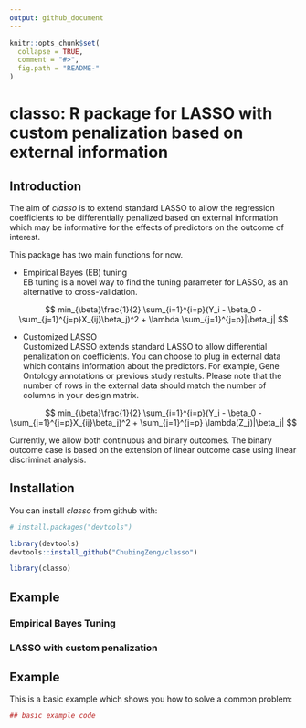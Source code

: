 ```yaml
---
output: github_document
---
```


<!-- README.md is generated from README.Rmd. Please edit that file -->

```r
knitr::opts_chunk$set(
  collapse = TRUE,
  comment = "#>",
  fig.path = "README-"
)
```

# classo: R package for LASSO with custom penalization based on external information

## Introduction
The aim of *classo* is to extend standard LASSO to allow the regression coefficients to be differentially penalized based on external information which may be informative for the effects of predictors on the outcome of interest. 

This package has two main functions for now. 

* Empirical Bayes (EB) tuning \
  EB tuning is a novel way to find the tuning parameter for LASSO, as an alternative to cross-validation. 

$$ min_{\beta}\frac{1}{2} \sum_{i=1}^{i=p}(Y_i - \beta_0 - \sum_{j=1}^{j=p}X_{ij}\beta_j)^2 + \lambda \sum_{j=1}^{j=p}|\beta_j| $$

* Customized LASSO \
  Customized LASSO extends standard LASSO to allow differential penalization on coefficients. You can choose to plug in external data which contains information about the predictors. For example, Gene Ontology annotations or previous study restults. Please note that the number of rows in the external data should match the number of columns in your design matrix. 

$$ min_{\beta}\frac{1}{2} \sum_{i=1}^{i=p}(Y_i - \beta_0 - \sum_{j=1}^{j=p}X_{ij}\beta_j)^2 + \sum_{j=1}^{j=p} \lambda(Z_j)|\beta_j| $$

Currently, we allow both continuous and binary outcomes. The binary outcome case is based on the extension of linear outcome case using linear discriminat analysis. 

## Installation
You can install *classo* from github with:

```r
# install.packages("devtools")

library(devtools)
devtools::install_github("ChubingZeng/classo")

library(classo)
```

## Example



### Empirical Bayes Tuning

### LASSO with custom penalization


## Example

This is a basic example which shows you how to solve a common problem:

```r
## basic example code
```
